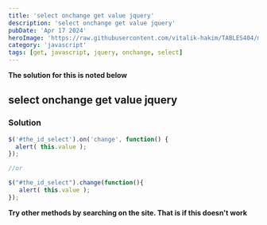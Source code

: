 ---
title: 'select onchange get value jquery'
description: 'select onchange get value jquery'
pubDate: 'Apr 17 2024'
heroImage: 'https://raw.githubusercontent.com/vitalik-hakim/TABLES404/main/error_b/JavaScript.png'
category: 'javascript'
tags: [get, javascript, jquery, onchange, select]
---

**The solution for this is noted below**

## select onchange get value jquery

### Solution

```javascript
$('#the_id_select').on('change', function() {
  alert( this.value );
});

//or

$("#the_id_select").change(function(){
   alert( this.value );
});
```
**Try other methods by searching on the site. That is if this doesn't work**
